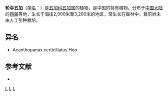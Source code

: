 {{Speciesbox 
| genus = Eleutherococcus
| species = verticillatus
| authority = (Hoo) [[胡秀英|S. Y. Hu]]
}}
'''轮伞五加'''（[[学名|学名]]：{{lang|la|''Eleutherococcus verticillatus''}}）是[[五加科|五加科]][[五加属|五加属]]的植物，是中国的特有植物。分布于[[中国大陆|中国大陆]]的[[西藏|西藏]]等地，生长于海拔2,900米至3,200米的地区，常生长在森林中，目前尚未由人工引种栽培。

== 异名 ==
* Acanthopanax verticillatus Hoo

== 参考文献 ==
<div class="references-small">
* {{cite web| url =http://www.bioinfo.cn/db05/KmzwSpecies.php?action=view&id=1351| title =轮伞五加| work =《中国高等植物数据库全库》| publisher =中国科学院微生物研究所| author =昆明植物研究所| accessdate =2009-02-22| deadurl =yes| archiveurl =https://web.archive.org/web/20160305030342/http://www.bioinfo.cn/db05/KmzwSpecies.php?action=view&id=1351| archivedate =2016-03-05}}
</div>
{{Taxonbar|from=Q15225446}}

[[Category:中國特有植物|L]]
[[Category:五加属|L]]
[[Category:西藏植物|L]]